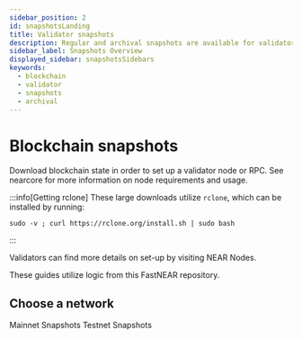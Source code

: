 ```yaml
---
sidebar_position: 2
id: snapshotsLanding
title: Validator snapshots
description: Regular and archival snapshots are available for validators, to assist in remaining current with block updates, and fetch historical data.
sidebar_label: Snapshots Overview
displayed_sidebar: snapshotsSidebars
keywords:
  - blockchain
  - validator
  - snapshots
  - archival
---
```



# Blockchain snapshots

Download blockchain state in order to set up a validator node or RPC. See <Link to="https://github.com/near/nearcore?tab=readme-ov-file#about-near">nearcore</Link> for more information on node requirements and usage.

:::info[Getting rclone]
These large downloads utilize `rclone`, which can be installed by running:

```
sudo -v ; curl https://rclone.org/install.sh | sudo bash
```
:::

Validators can find more details on set-up by visiting <Link to="https://near-nodes.io">NEAR Nodes</Link>.

These guides utilize logic from <Link to="https://github.com/fastnear/static">this FastNEAR repository</Link>.

## Choose a network

<div style={{display: 'flex', margin: '2rem 0'}}>
  <SimpleButton to="/docs/snapshots/mainnet">Mainnet Snapshots</SimpleButton>
  <SimpleButton to="/docs/snapshots/testnet">Testnet Snapshots</SimpleButton>
</div>

